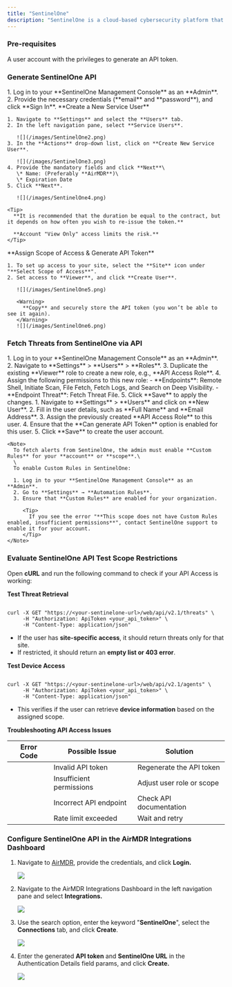 ```yaml
---
title: "SentinelOne"
description: "SentinelOne is a cloud-based cybersecurity platform that helps protect against cyber threats such as malware, ransomware, and advanced persistent threats (APTs)."
---
```


### Pre-requisites

<Tip>
  A user account with the privileges to generate an API token.
</Tip>

### Generate SentinelOne API

<Steps>
  <Step title="Step 1">
    1. Log in to your **SentinelOne Management Console** as an **Admin**.
    2. Provide the necessary credentials (**email** and **password**), and click **Sign In**.
  </Step>
  <Step title="Step 2">
    **Create a New Service User**

    1. Navigate to **Settings** and select the **Users** tab.
    2. In the left navigation pane, select **Service Users**.

       ![](/images/SentinelOne2.png)
    3. In the **Actions** drop-down list, click on **Create New Service User**.

       ![](/images/SentinelOne3.png)
    4. Provide the mandatory fields and click **Next**\
       \* Name: (Preferably **AirMDR**)\
       \* Expiration Date
    5. Click **Next**.

       ![](/images/SentinelOne4.png)

    <Tip>
      **It is recommended that the duration be equal to the contract, but it depends on how often you wish to re-issue the token.** 

      **Account "View Only" access limits the risk.**
    </Tip>
  </Step>
  <Step title="Step 3">
    **Assign Scope of Access & Generate API Token**

    1. To set up access to your site, select the **Site** icon under "**Select Scope of Access**".
    2. Set access to **Viewer**, and click **Create User**.

       ![](/images/SentinelOne5.png)

       <Warning>
         **Copy** and securely store the API token (you won’t be able to see it again).
       </Warning>
       ![](/images/SentinelOne6.png)
  </Step>
</Steps>

### Fetch Threats from SentinelOne via API

<Steps>
  <Step title="Create a New User Role with Necessary Permissions:">
    1. Log in to your **SentinelOne Management Console** as an **Admin**.
    2. Navigate to **Settings** > **Users** > **Roles**.
    3. Duplicate the existing **Viewer** role to create a new role, e.g., **API Access Role**.
    4. Assign the following permissions to this new role:
       - **Endpoints**: Remote Shell, Initiate Scan, File Fetch, Fetch Logs, and Search on Deep Visibility.
       - **Endpoint Threat**: Fetch Threat File.
    5. Click **Save** to apply the changes.
  </Step>
  <Step title="Create a New User Account:">
    1. Navigate to **Settings** > **Users** and click on **New User**.
    2. Fill in the user details, such as **Full Name** and **Email Address**.
    3. Assign the previously created **API Access Role** to this user.
    4. Ensure that the **Can generate API Token** option is enabled for this user.
    5. Click **Save** to create the user account.

    <Note>
      To fetch alerts from SentinelOne, the admin must enable **Custom Rules** for your **account** or **scope**.\
      \
      To enable Custom Rules in SentinelOne:

      1. Log in to your **SentinelOne Management Console** as an **Admin**.
      2. Go to **Settings** → **Automation Rules**.
      3. Ensure that **Custom Rules** are enabled for your organization.

         <Tip>
           If you see the error "**This scope does not have Custom Rules enabled, insufficient permissions**", contact SentinelOne support to enable it for your account.
         </Tip>
    </Note>
  </Step>
</Steps>

### Evaluate SentinelOne API Test Scope Restrictions

Open **cURL** and run the following command to check if your API Access is working:

**Test Threat Retrieval**

```

curl -X GET "https://<your-sentinelone-url>/web/api/v2.1/threats" \
     -H "Authorization: ApiToken <your_api_token>" \
     -H "Content-Type: application/json"
```

- If the user has **site-specific access**, it should return threats only for that site.
- If restricted, it should return an **empty list or 403 error**.

**Test Device Access**

```

curl -X GET "https://<your-sentinelone-url>/web/api/v2.1/agents" \
     -H "Authorization: ApiToken <your_api_token>" \
     -H "Content-Type: application/json"
```

- This verifies if the user can retrieve **device information** based on the assigned scope.

**Troubleshooting API Access Issues**

| Error Code | Possible Issue           | Solution                  |
| ---------- | ------------------------ | ------------------------- |
|            | Invalid API token        | Regenerate the API token  |
|            | Insufficient permissions | Adjust user role or scope |
|            | Incorrect API endpoint   | Check API documentation   |
|            | Rate limit exceeded      | Wait and retry            |

### Configure SentinelOne API in the AirMDR Integrations Dashboard

1. Navigate to [AirMDR](https://app.airmdr.com/auth/login), provide the credentials, and click **Login.**

   ![](/images/Datadog11.png)
2. Navigate to the AirMDR Integrations Dashboard in the left navigation pane and select **Integrations.**

   ![](/images/Datadog9.png)
3. Use the search option, enter the keyword "**SentinelOne**", select the **Connections** tab, and click **Create**.

   ![](/images/SentinelOne.png)
4. Enter the generated **API token** and **SentinelOne URL** in the Authentication Details field params, and click **Create.**

   ![](/images/SentinelOne1.png)